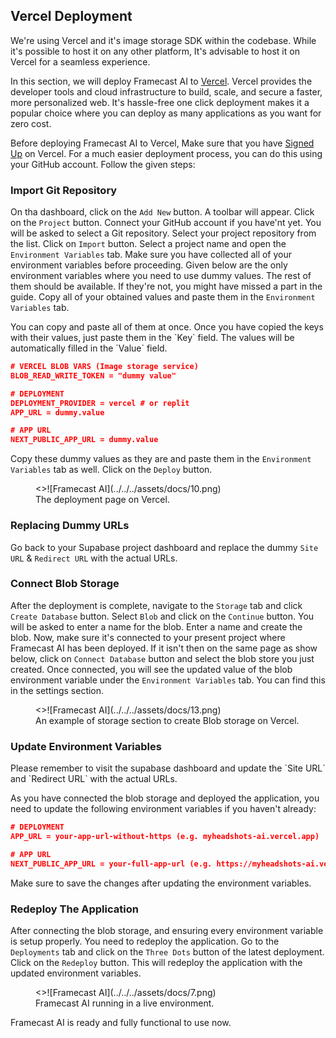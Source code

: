 ## Vercel Deployment


<Callout type="warning">
  We're using Vercel and it's image storage SDK within the codebase. While it's
  possible to host it on any other platform, It's advisable to host it on Vercel
  for a seamless experience.
</Callout>

In this section, we will deploy Framecast AI to [Vercel](https://vercel.com/). Vercel provides the developer tools
and cloud infrastructure to build, scale, and secure a faster, more personalized web. It's hassle-free one click
deployment makes it a popular choice where you can deploy as many applications as you want for zero cost.

Before deploying Framecast AI to Vercel, Make sure that you have [Signed Up](https://vercel.com/signup) on Vercel.
For a much easier deployment process, you can do this using your GitHub account. Follow the given steps:

 
<Steps>

### Import Git Repository

On tha dashboard, click on the `Add New` button. A toolbar will appear. Click on the `Project` button.
Connect your GitHub account if you have'nt yet. You will be asked to select a Git repository. Select your project
repository from the list. Click on `Import` button. Select a project name and open the `Environment Variables` tab.
Make sure you have collected all of your environment variables before proceeding. Given below are the only
environment variables where you need to use dummy values. The rest of them should be available. If they're not, you
might have missed a part in the guide. Copy all of your obtained values and paste them in the
`Environment Variables` tab.

<Callout type="info">
  You can copy and paste all of them at once. Once you have copied the keys with
  their values, just paste them in the `Key` field. The values will be
  automatically filled in the `Value` field.
</Callout>

```json filename=".env" copy
# VERCEL BLOB VARS (Image storage service)
BLOB_READ_WRITE_TOKEN = "dummy value"

# DEPLOYMENT
DEPLOYMENT_PROVIDER = vercel # or replit
APP_URL = dummy.value

# APP URL
NEXT_PUBLIC_APP_URL = dummy.value
```

Copy these dummy values as they are and paste them in the `Environment Variables` tab as well. Click on the
`Deploy` button.

<figure>
  <>![Framecast AI](../../../assets/docs/10.png)</>
  <figcaption>The deployment page on Vercel.</figcaption>
</figure>

### Replacing Dummy URLs

Go back to your Supabase project dashboard and replace the dummy `Site URL` & `Redirect URL` with the actual URLs.

### Connect Blob Storage

After the deployment is complete, navigate to the `Storage` tab and click `Create Database` button. Select `Blob`
and click on the `Continue` button. You will be asked to enter a name for the blob. Enter a name and create the blob.
Now, make sure it's connected to your present project where Framecast AI has been deployed. If it isn't then on the
same page as show below, click on `Connect Database` button and select the blob store you just created. Once connected,
you will see the updated value of the blob environment variable under the `Environment Variables` tab. You can find this
in the settings section.

<figure>
  <>![Framecast AI](../../../assets/docs/13.png)</>
  <figcaption>
    An example of storage section to create Blob storage on Vercel.
  </figcaption>
</figure>

### Update Environment Variables

<Callout type="warning">
  Please remember to visit the supabase dashboard and update the `Site URL` and
  `Redirect URL` with the actual URLs.
</Callout>

As you have connected the blob storage and deployed the application, you need to update the following environment
variables if you haven't already:

```json filename=".env" copy
# DEPLOYMENT
APP_URL = your-app-url-without-https (e.g. myheadshots-ai.vercel.app)

# APP URL
NEXT_PUBLIC_APP_URL = your-full-app-url (e.g. https://myheadshots-ai.vercel.app)
```

Make sure to save the changes after updating the environment variables.

### Redeploy The Application

After connecting the blob storage, and ensuring every environment variable is setup properly. You need to redeploy
the application. Go to the `Deployments` tab and click on the `Three Dots` button of the latest deployment.
Click on the `Redeploy` button. This will redeploy the application with the updated environment variables.

</Steps>

<figure>
  <>![Framecast AI](../../../assets/docs/7.png)</>
  <figcaption>Framecast AI running in a live environment.</figcaption>
</figure>

Framecast AI is ready and fully functional to use now.
